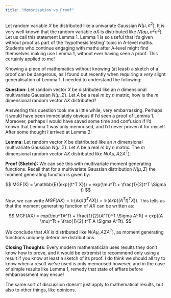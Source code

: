 ```yaml
---
title: "Memorisation vs Proof"
---
```


Let random variable $X$ be distributed like a univariate Gaussian $N(\mu, \sigma^2)$. It is very well known that the random variable $aX$ is distributed like $N(a \mu, a^{2} \sigma^2)$. Let us call this statement Lemma 1. Lemma 1 is so useful that it's given without proof as part of the 'hypothesis testing' topic in A-level maths. Students who continue engaging with maths after A-level might find themselves making use Lemma 1, without ever having seen a proof. This certainly applied to me!

Knowing a piece of mathematics without knowing (at least) a sketch of a proof can be dangerous, as I found out recently when requiring a *very* slight generalisation of Lemma 1. I needed to understand the following:

**Question:** Let random vector $X$ be distributed like an $n$ dimensional multivariate Gaussian $N(\mu, \Sigma)$. Let $A$ be a real $m$ by $n$ matrix, how is the $m$ dimensional random vector $AX$ distributed?

Answering this question took me a little while, very embarrassing. Perhaps it would have been immediately obvious if I'd seen a proof of Lemma 1. Moreover, perhaps I would have saved some time and confusion if I'd known that Lemma 1 was only memorised, and I'd never proven it for myself. After some thought I arrived at Lemma 2:

**Lemma:** Let random vector $X$ be distributed like an $n$ dimensional multivariate Gaussian $N(\mu, \Sigma)$. Let $A$ be a real $m$ by $n$ matrix. The $m$ dimensional random vector $AX$ distributed like $N(A \mu, A \Sigma A^T)$.

**Proof (Sketch):** We can see this with multivariate moment generating functions. Recall that for a multivariate Gaussian distribution $N(\mu, \Sigma )$ the moment generating function is given by:

$$
MGF(X) = \mathbb{E}(exp({t^T X})) = exp(\mu^Tt + \frac{1}{2}t^T \Sigma t)
$$

Now, we can write $MGF(AX) = \mathbb{E}(exp({t^T AX})) = \mathbb{E}(exp({(A^Tt)^T X}))$. This tells us that the moment generating function of $AX$ can be written as:

$$
MGF(AX) = exp(\mu^TA^Tt + \frac{1}{2}(A^Tt)^T \Sigma A^Tt)
= exp((A \mu)^Tt + \frac{1}{2} t^T A \Sigma A^Tt).
$$

We conclude that $AX$ is distributed like $N(A\mu, A \Sigma A^T)$, as moment generating functions uniquely determine distributions.

**Closing Thoughts**: Every modern mathematician uses results they don't know how to prove, and it would be extremist to recommend only using a result if you know at least a sketch of its proof. I do think we should all try to know when a result we've used is only memorised however, and in the case of simple results like Lemma 1, remedy that state of affiars before embarrassment may ensue!

The same sort of discussion doesn't just apply to mathematical results, but also to other things, like opinions.
